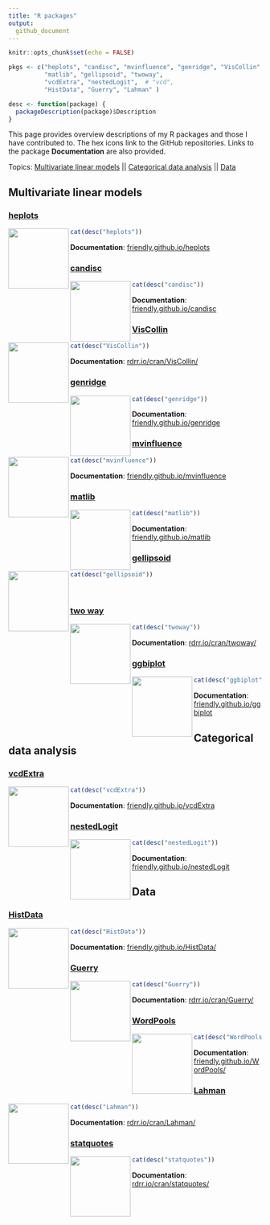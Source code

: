 ```yaml
---
title: "R packages"
output:
  github_document
---
```


```r
knitr::opts_chunk$set(echo = FALSE)
```

```r
pkgs <- c("heplots", "candisc", "mvinfluence", "genridge", "VisCollin",
          "matlib", "gellipsoid", "twoway",
          "vcdExtra", "nestedLogit",  # "vcd",
          "HistData", "Guerry", "Lahman" )

desc <- function(package) {
  packageDescription(package)$Description
}
```


This page provides overview descriptions of my R packages and those I have contributed to.
The hex icons link to the GitHub repositories. Links to the package **Documentation** are
also provided.

Topics: [Multivariate linear models](#MLM) || [Categorical data analysis](#CDA) || [Data](#DATA)

## Multivariate linear models {#MLM}

### [heplots](https://github.com/friendly/heplots)


[<img src='https://raw.githubusercontent.com/friendly/heplots/master/man/figures/logo.png' height='120' align='left' style="padding:'20px'">](https://github.com/friendly/heplots)

```r
cat(desc("heplots"))
```
**Documentation**: [friendly.github.io/heplots](http://friendly.github.io/heplots/)

### [candisc](https://github.com/friendly/candisc)

[<img src='https://raw.githubusercontent.com/friendly/candisc/master/candisc-logo.png' height='120' align='left' style="padding:'20px'">](https://github.com/friendly/candisc)

```r
cat(desc("candisc"))
```
**Documentation**: [friendly.github.io/candisc](https://friendly.github.io/candisc/)

### [VisCollin](https://github.com/friendly/VisCollin)

[<img src='https://raw.githubusercontent.com/friendly/VisCollin/master/man/figures/logo.png' height='120' align='left' style="padding:'20px'">](https://github.com/friendly/VisCollin)

```r
cat(desc("VisCollin"))
```
**Documentation**: [rdrr.io/cran/VisCollin/](https://rdrr.io/cran/VisCollin/)

### [genridge](https://github.com/friendly/genridge)

[<img src='https://raw.githubusercontent.com/friendly/genridge/master/man/figures/logo.png' height='120' align='left' style="padding:'20px'">](https://github.com/friendly/genridge)

```r
cat(desc("genridge"))
```
**Documentation**: [friendly.github.io/genridge](https://friendly.github.io/genridge/)


### [mvinfluence](https://github.com/friendly/mvinfluence)

[<img src='https://raw.githubusercontent.com/friendly/mvinfluence/master/man/figures/logo.png' height='120' align='left' style="padding:'20px'">](https://github.com/friendly/mvinfluence)

```r
cat(desc("mvinfluence"))
```
**Documentation**: [friendly.github.io/mvinfluence](https://friendly.github.io/mvinfluence/)

### [matlib](https://github.com/friendly/matlib)

[<img src='https://raw.githubusercontent.com/friendly/matlib/master/matlib-logo.png' height='120' align='left' style="padding:'20px'">](https://github.com/friendly/matlib)


```r
cat(desc("matlib"))
```
**Documentation**: [friendly.github.io/matlib](https://friendly.github.io/matlib/)


### [gellipsoid](https://github.com/friendly/gellipsoid)

[<img src='https://raw.githubusercontent.com/friendly/gellipsoid/master/man/figures/gellipsoid-logo.png' height='120' align='left' style="padding:'20px'">](https://github.com/friendly/gellipsoid)

```r
cat(desc("gellipsoid"))
```
<br/>
<p></p>

### [two way](https://github.com/friendly/twoway)

[<img src='https://raw.githubusercontent.com/friendly/twoway/master/twoway-logo.png' height='120' align='left' style="padding:'20px'">](https://github.com/friendly/twoway)
```r
cat(desc("twoway"))
```
**Documentation**: [rdrr.io/cran/twoway/](https://rdrr.io/cran/twoway/)

### [ggbiplot](https://github.com/friendly/ggbiplot)

[<img src='https://raw.githubusercontent.com/friendly/ggbiplot/master/man/figures/logo.png' height='120' align='left' style="padding:'20px'">](https://github.com/friendly/ggbiplot)
```r
cat(desc("ggbiplot"))
```
**Documentation**: [friendly.github.io/ggbiplot](http://friendly.github.io/ggbiplot/)

## Categorical data analysis {#CDA}

### [vcdExtra](https://github.com/friendly/vcdExtra)

[<img src='https://raw.githubusercontent.com/friendly/vcdExtra/master/man/figures/logo.png' height='120' align='left' style="padding:'20px'">](https://github.com/friendly/vcdExtra)
```r
cat(desc("vcdExtra"))
```
**Documentation**: [friendly.github.io/vcdExtra](http://friendly.github.io/vcdExtra/)

### [nestedLogit](https://github.com/friendly/nestedLogit)

[<img src='https://raw.githubusercontent.com/friendly/nestedLogit/master/man/figures/logo.png' height='120' align='left' style="padding:'20px'">](https://github.com/friendly/nestedLogit)
```r
cat(desc("nestedLogit"))
```
**Documentation**: [friendly.github.io/nestedLogit](https://friendly.github.io/nestedLogit/)

## Data {#DATA}

### [HistData](https://github.com/friendly/HistData)

[<img src='https://raw.githubusercontent.com/friendly/HistData/master/man/figures/logo.png' height='120' align='left' style="padding:'20px'">](https://github.com/friendly/HistData)
```r
cat(desc("HistData"))
```
**Documentation**: [friendly.github.io/HistData/](https://friendly.github.io/HistData/)


### [Guerry](https://github.com/friendly/Guerry)

[<img src='https://raw.githubusercontent.com/friendly/Guerry/master/man/figures/Guerry-logo.png' height='120' align='left' style="padding:'20px'">](https://github.com/friendly/Guerry)
```r
cat(desc("Guerry"))
```
**Documentation**: [rdrr.io/cran/Guerry/](https://rdrr.io/cran/Guerry/)

### [WordPools](https://github.com/friendly/WordPools)

[<img src='https://raw.githubusercontent.com/friendly/WordPools/master/man/figures/logo.png' height='120' align='left' style="padding:'20px'">](https://github.com/friendly/WordPools)
```r
cat(desc("WordPools"))
```
**Documentation**: [friendly.github.io/WordPools/](https://friendly.github.io/WordPools/)


### [Lahman](https://github.com/cdalzell/Lahman)

[<img src='https://raw.githubusercontent.com/cdalzell/Lahman/master/man/figures/Lahman_hex.png' height='120' align='left' style="padding:'20px'">](https://github.com/cdalzell/Lahman)
```r
cat(desc("Lahman"))
```
**Documentation**: [rdrr.io/cran/Lahman/](https://rdrr.io/cran/Lahman/)

### [statquotes](https://github.com/friendly/statquotes)

[<img src='https://raw.githubusercontent.com/friendly/statquotes/master/man/figures/statquotes-logo.png' height='120' align='left' style="padding:'20px'">](https://github.com/friendly/statquotes)
```r
cat(desc("statquotes"))
```
**Documentation**: [rdrr.io/cran/statquotes/](https://rdrr.io/cran/statquotes/)


